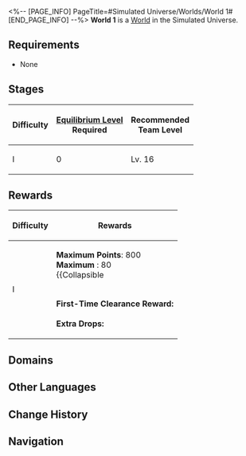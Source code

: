 <%-- [PAGE_INFO]
PageTitle=#Simulated Universe/Worlds/World 1#
[END_PAGE_INFO] --%>
{{Domain Infobox
|title         = World 1
|image         = Simulated Universe World 1.png
|type          = Simulated Universe
|type2         = World
|mechanism     = 
|boss          = Ice Out of Space; Blaze Out of Space
|requiredEL    = 
|recLevel      = 16
|recTypes      = Quantum,Physical,Wind
|cost          = 40
|drops         = 
|drops_delim   = ;
|rewards       = 
}}
'''World 1''' is a [[Simulated Universe/Worlds#Worlds|World]] in the Simulated Universe.

==Requirements==
* None

==Stages==
{| class="article-table"
! Difficulty !! [[Equilibrium Level]]<br />Required !! Recommended<br />Team Level
|-
| I || 0 || Lv. 16
|}

==Rewards==
{| class="wikitable"
! Difficulty !! Rewards
|-
| rowspan=2 | I
|
'''Maximum Points''': 800<br />
'''Maximum {{Item|Ability Point|20|text=Ability Points}}''': 80<br />
{{Collapsible
|
{{Table Wrapper
|class        = article-table tdc1
|size         = 8;3
|header-1-1   = Domain
|header-1-2   = Points
|header-1-3   = {{Item|Ability Point|20|text=Ability Points}}
|cell-2-1     = 1
|cell-2-2     = 80
|cell-2-3     = 8
|cell-3-1     = 2
|cell-3-2     = 240
|cell-3-3     = 24
|cell-4-1     = 3
|cell-4-2     = 240
|cell-4-3     = 24
|cell-5-1     = 4
|cell-5-2     = 400
|cell-5-3     = 40
|cell-6-1     = 5
|cell-6-2     = 480
|cell-6-3     = 48
|cell-7-1     = 6
|cell-7-2     = 480
|cell-7-3     = 48
|cell-8-1     = 7
|cell-8-2     = 800
|cell-8-3     = 80
}}
|Partial Rewards
|collapsed=1
}}
|-
|
'''First-Time Clearance Reward:'''<br />{{Card List|Trailblaze EXP*600; Stellar Jade*120; Star Rail Pass*1; Herta Bond*2}}<br />
'''Extra Drops:'''<br />{{Card List|Lost Lightdust*1; Extinguished Core*1; Thief's Instinct*1; Silvermane Badge*1; Ancient Part*1; Immortal Scionette*1; Artifex's Module*1; Dream Collection Component*1; Tatters of Thought*1; Credit*1|mini=1}}
|}

==Domains==
{{Tabber
|Difficulty I
|
{{Table Wrapper
|class        = wikitable tdc1
|size         = 8;3
|header-1-1   = Number
|header-1-2   = Possible Domains
|header-1-3   = Possible Enemies
|cell-2-1     = 1
|cell-2-2     = {{SU Domain Card|Combat|12}}
|cell-3-1     = 2
|cell-3-2     = {{SU Domain Card|Elite|13}}
|cell-3-3     = {{Card List|Voidranger: Trampler|amount=Lv. 13|type=Enemy|show_caption=1|delim=;}}
|cell-4-1     = 3
|cell-4-2     = {{SU Domain Card|Respite|13}}
|cell-5-1     = 4
|cell-5-2     = {{SU Domain Card|Combat|14}}
|cell-6-1     = 5
|cell-6-2     = {{SU Domain Card|Occurrence|15}}
|cell-7-1     = 6
|cell-7-2     = {{SU Domain Card|Respite|15}}
|cell-8-1     = 7
|cell-8-2     = {{SU Domain Card|Boss|16}}
|cell-8-3     = {{Card List|Ice Out of Space;Blaze Out of Space|amount=Lv. 16|type=Enemy|show_caption=1|delim=;}}
}}
}}

==Other Languages==
{{Other Languages
|en   = World 1
|zhs  = 第一世界
|zht  = 第一世界
|ja   = 第一世界
|ko   = 제1세계
|es   = Mundo 1
|fr   = Monde&nbsp;1
|ru   = Мир 1
|th   = โลก 1
|vi   = Thế Giới 1
|de   = Welt 1
|id   = Dunia 1
|pt   = Mundo 1
}}

==Change History==
{{Change History|1.0}}

==Navigation==
{{Domain Navbox}}